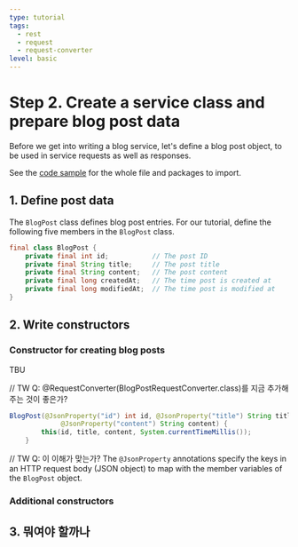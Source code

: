 ```yaml
---
type: tutorial
tags:
  - rest
  - request
  - request-converter
level: basic
---
```


# Step 2. Create a service class and prepare blog post data

Before we get into writing a blog service, let's define a blog post object, to be used in service requests as well as responses.

<Tip>

See the [code sample](#) for the whole file and packages to import.

</Tip>


## 1. Define post data

The `BlogPost` class defines blog post entries. For our tutorial, define the following five members in the `BlogPost` class.

```java
final class BlogPost {
    private final int id;           // The post ID
    private final String title;     // The post title
    private final String content;   // The post content
    private final long createdAt;   // The time post is created at
    private final long modifiedAt;  // The time post is modified at
}
```

## 2. Write constructors

### Constructor for creating blog posts

TBU

// TW Q: @RequestConverter(BlogPostRequestConverter.class)를 지금 추가해 주는 것이 좋은가?

```java
BlogPost(@JsonProperty("id") int id, @JsonProperty("title") String title,
             @JsonProperty("content") String content) {
        this(id, title, content, System.currentTimeMillis());
    }
```

// TW Q: 이 이해가 맞는가?
The `@JsonProperty` annotations specify the keys in an HTTP request body (JSON object) to map with the member variables of the `BlogPost` object.


### Additional constructors




## 3. 뭐여야 할까나

